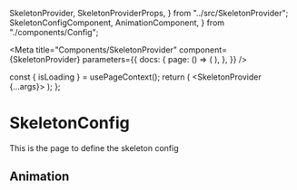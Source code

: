   SkeletonProvider,
  SkeletonProviderProps,
} from "../src/SkeletonProvider";
  SkeletonConfigComponent,
  AnimationComponent,
} from "./components/Config";

<Meta
  title="Components/SkeletonProvider"
  component={SkeletonProvider}
  parameters={{
    docs: {
      page: () => (
        <PageLayout
          subtitle="Context provider for the skeletons"
          description="Use this wrapper around your app to provide a custom configuration for you skeletons"
        />
      ),
    },
  }}
/>

  const { isLoading } = usePageContext();
  return (
    <SkeletonProvider {...args}>
      <ImageSkeleton isLoading={isLoading} />
    </SkeletonProvider>
  );
};

# SkeletonConfig

This is the page to define the skeleton config

<ArgsTable of={SkeletonConfigComponent} />

## Animation

<ArgsTable of={AnimationComponent} />

<Story name="SkeletonConfig" />
